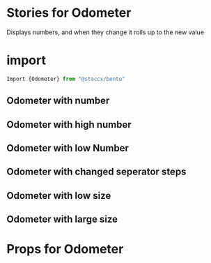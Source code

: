 
<Meta title="Components|Formatters/Odometer" component={Odometer}/>

# Stories for Odometer
Displays numbers, and when they change it rolls up to the new value

# import

```javascript
Import {Odometer} from "@staccx/bento"
```

## Odometer with number
<Preview>
  <Story name="Default">
   <Odometer number="1000"/>
  </Story>
</Preview>

## Odometer with high number
<Preview>
  <Story name="High number">
   <Odometer number="10000000"/>
  </Story>
</Preview>

## Odometer with low Number
<Preview>
  <Story name="Low number">
   <Odometer number="1"/>
  </Story>
</Preview>

## Odometer with changed seperator steps
<Preview>
  <Story name="SeparatorSteps: 5">
   <Odometer number="100000" separatorSteps={5}/>
  </Story>
</Preview>

## Odometer with low size
<Preview>
  <Story name="Low size">
   <Odometer number="100000" size={5}/>
  </Story>
</Preview>

## Odometer with large size
<Preview>
  <Story name="Large size">
   <Odometer number="100000" size={80}/>
  </Story>
</Preview>



# Props for Odometer
<Props of={Odometer}/>
